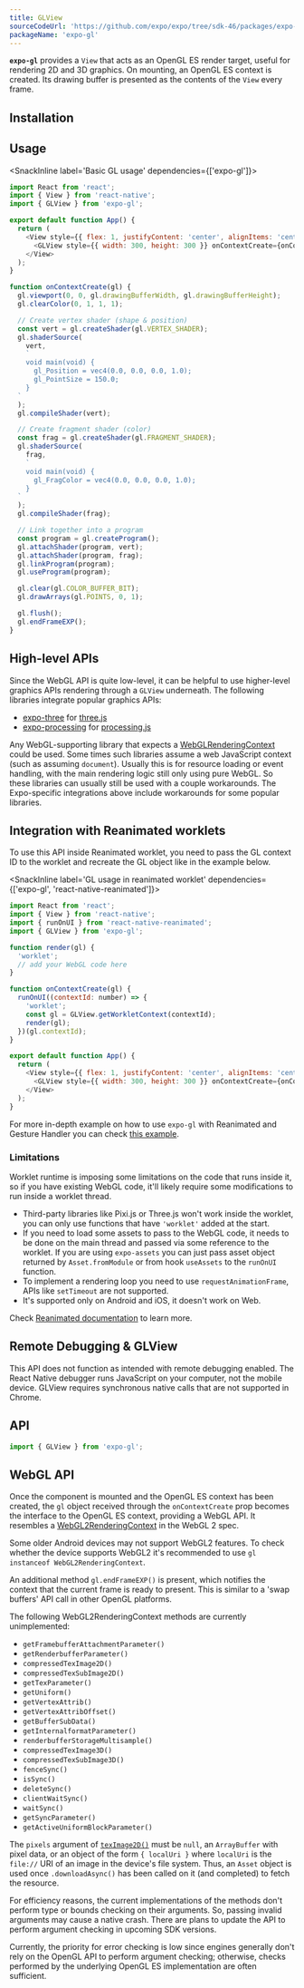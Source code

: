 ```yaml
---
title: GLView
sourceCodeUrl: 'https://github.com/expo/expo/tree/sdk-46/packages/expo-gl'
packageName: 'expo-gl'
---
```



**`expo-gl`** provides a `View` that acts as an OpenGL ES render target, useful for rendering 2D and 3D graphics. On mounting, an OpenGL ES context is created. Its drawing buffer is presented as the contents of the `View` every frame.

<PlatformsSection android emulator ios simulator web />

## Installation

<APIInstallSection />

## Usage

<SnackInline label='Basic GL usage' dependencies={['expo-gl']}>

```js
import React from 'react';
import { View } from 'react-native';
import { GLView } from 'expo-gl';

export default function App() {
  return (
    <View style={{ flex: 1, justifyContent: 'center', alignItems: 'center' }}>
      <GLView style={{ width: 300, height: 300 }} onContextCreate={onContextCreate} />
    </View>
  );
}

function onContextCreate(gl) {
  gl.viewport(0, 0, gl.drawingBufferWidth, gl.drawingBufferHeight);
  gl.clearColor(0, 1, 1, 1);

  // Create vertex shader (shape & position)
  const vert = gl.createShader(gl.VERTEX_SHADER);
  gl.shaderSource(
    vert,
    `
    void main(void) {
      gl_Position = vec4(0.0, 0.0, 0.0, 1.0);
      gl_PointSize = 150.0;
    }
  `
  );
  gl.compileShader(vert);

  // Create fragment shader (color)
  const frag = gl.createShader(gl.FRAGMENT_SHADER);
  gl.shaderSource(
    frag,
    `
    void main(void) {
      gl_FragColor = vec4(0.0, 0.0, 0.0, 1.0);
    }
  `
  );
  gl.compileShader(frag);

  // Link together into a program
  const program = gl.createProgram();
  gl.attachShader(program, vert);
  gl.attachShader(program, frag);
  gl.linkProgram(program);
  gl.useProgram(program);

  gl.clear(gl.COLOR_BUFFER_BIT);
  gl.drawArrays(gl.POINTS, 0, 1);

  gl.flush();
  gl.endFrameEXP();
}
```

</SnackInline>

## High-level APIs

Since the WebGL API is quite low-level, it can be helpful to use higher-level graphics APIs rendering through a `GLView` underneath. The following libraries integrate popular graphics APIs:

- [expo-three](https://github.com/expo/expo-three) for [three.js](https://threejs.org)
- [expo-processing](https://github.com/expo/expo-processing) for [processing.js](http://processingjs.org)

Any WebGL-supporting library that expects a [WebGLRenderingContext](https://www.khronos.org/registry/webgl/specs/latest/1.0/#5.14) could be used. Some times such libraries assume a web JavaScript context (such as assuming `document`). Usually this is for resource loading or event handling, with the main rendering logic still only using pure WebGL. So these libraries can usually still be used with a couple workarounds. The Expo-specific integrations above include workarounds for some popular libraries.

## Integration with Reanimated worklets

To use this API inside Reanimated worklet, you need to pass the GL context ID to the worklet and recreate the GL object like in the example below.

<SnackInline label='GL usage in reanimated worklet' dependencies={['expo-gl', 'react-native-reanimated']}>

```js
import React from 'react';
import { View } from 'react-native';
import { runOnUI } from 'react-native-reanimated';
import { GLView } from 'expo-gl';

function render(gl) {
  'worklet';
  // add your WebGL code here
}

function onContextCreate(gl) {
  runOnUI((contextId: number) => {
    'worklet';
    const gl = GLView.getWorkletContext(contextId);
    render(gl);
  })(gl.contextId);
}

export default function App() {
  return (
    <View style={{ flex: 1, justifyContent: 'center', alignItems: 'center' }}>
      <GLView style={{ width: 300, height: 300 }} onContextCreate={onContextCreate} />
    </View>
  );
}
```

</SnackInline>

For more in-depth example on how to use `expo-gl` with Reanimated and Gesture Handler you can check [this example](https://github.com/expo/expo/tree/main/apps/native-component-list/src/screens/GL/GLReanimatedExample.tsx).

### Limitations

Worklet runtime is imposing some limitations on the code that runs inside it, so if you have existing WebGL code, it'll likely require some modifications to run inside a worklet thread.

- Third-party libraries like Pixi.js or Three.js won't work inside the worklet, you can only use functions that have `'worklet'` added at the start.
- If you need to load some assets to pass to the WebGL code, it needs to be done on the main thread and passed via some reference to the worklet. If you are using `expo-assets` you can just pass asset object returned by `Asset.fromModule` or from hook `useAssets` to the `runOnUI` function.
- To implement a rendering loop you need to use `requestAnimationFrame`, APIs like `setTimeout` are not supported.
- It's supported only on Android and iOS, it doesn't work on Web.

Check [Reanimated documentation](https://docs.swmansion.com/react-native-reanimated/docs/fundamentals/worklets) to learn more.

## Remote Debugging & GLView

This API does not function as intended with remote debugging enabled. The React Native debugger runs JavaScript on your computer, not the mobile device. GLView requires synchronous native calls that are not supported in Chrome.

## API

```js
import { GLView } from 'expo-gl';
```

<APISection packageName="expo-gl" apiName="GLView" />

## WebGL API

Once the component is mounted and the OpenGL ES context has been created, the `gl` object received through the `onContextCreate` prop becomes the interface to the OpenGL ES context, providing a WebGL API. It resembles a [WebGL2RenderingContext](https://www.khronos.org/registry/webgl/specs/latest/2.0/#3.7) in the WebGL 2 spec.

Some older Android devices may not support WebGL2 features. To check whether the device supports WebGL2 it's recommended to use `gl instanceof WebGL2RenderingContext`.

An additional method `gl.endFrameEXP()` is present, which notifies the context that the current frame is ready to present. This is similar to a 'swap buffers' API call in other OpenGL platforms.

The following WebGL2RenderingContext methods are currently unimplemented:

- `getFramebufferAttachmentParameter()`
- `getRenderbufferParameter()`
- `compressedTexImage2D()`
- `compressedTexSubImage2D()`
- `getTexParameter()`
- `getUniform()`
- `getVertexAttrib()`
- `getVertexAttribOffset()`
- `getBufferSubData()`
- `getInternalformatParameter()`
- `renderbufferStorageMultisample()`
- `compressedTexImage3D()`
- `compressedTexSubImage3D()`
- `fenceSync()`
- `isSync()`
- `deleteSync()`
- `clientWaitSync()`
- `waitSync()`
- `getSyncParameter()`
- `getActiveUniformBlockParameter()`

The `pixels` argument of [`texImage2D()`](https://developer.mozilla.org/en-US/docs/Web/API/WebGLRenderingContext/texImage2D) must be `null`, an `ArrayBuffer` with pixel data, or an object of the form `{ localUri }` where `localUri` is the `file://` URI of an image in the device's file system. Thus, an `Asset` object is used once `.downloadAsync()` has been called on it (and completed) to fetch the resource.

For efficiency reasons, the current implementations of the methods don't perform type or bounds checking on their arguments. So, passing invalid arguments may cause a native crash. There are plans to update the API to perform argument checking in upcoming SDK versions.

Currently, the priority for error checking is low since engines generally don't rely on the OpenGL API to perform argument checking; otherwise, checks performed by the underlying OpenGL ES implementation are often sufficient.
